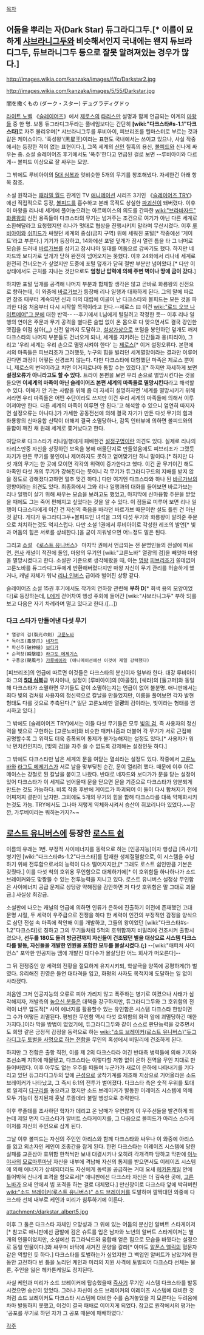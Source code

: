 [[목차]]
== '''어둠을 뿌리는 자(Dark Star) 듀그라디그두.'''[* 이름이 묘하게 [[샤브라니그두]]와 비슷해서인지 국내에는 왠지 듀브라디그두, 듀브라니그두 등으로 잘못 알려져있는 경우가 많다.] ==

http://images.wikia.com/kanzaka/images/f/fc/Darkstar2.jpg

http://images.wikia.com/kanzaka/images/5/55/Darkstar.jpg

闇を撒くもの (ダーク・スター) デュグラディグドゥ

[[라이트 노벨]] 《[[슬레이어즈]]》에서 [[제로스]]의 [[타리스만]] 설명과 함께 언급되는 이계의 [[마왕]]들 중 한 명. 보통 듀그라디그두라는 풀네임보다는 간단히 '''[wiki:"다크스타#s-1.1"다크스타]'''로 자주 불리우며[* 샤브라니그두를 루비아이, 피브리조를 헬마스터로 부르는 것과 같은 케이스이다. '흑성왕'(黑星王)이라는 표현도 국내에서는 쓰이고 있으나, 사실 작중에서는 등장한 적이 없는 표현이다.], 그쪽 세계의 [[신]]인 칠흑의 용신, [[볼피드]]와 신나게 싸우는 중. 소설 슬레이어즈 후기에서도 '폭주'한다고 언급된 걸로 보면 --루비아이와 다르게-- 볼피드 이상으로 잘 싸우는 모양.

그 밖에도 루비아이의 [[5대 심복]]과 엇비슷한 5개의 무기를 창조해냈다. 자세한건 아래 항목 참조.

소설 원작과는 [[패러렐 월드]] 관계인 TV [[애니메이션]] 시리즈 3기인 《[[슬레이어즈 TRY]]》에선 직접적으로 등장, [[볼피드]]를 흡수하고 본래 목적도 상실한 [[파괴신]]이 돼버렸다. 이후 이 마왕을 리나네 세계에 풀어놓으려는 아르메이스의 의도를 간파한 [[wiki:"브라바자드" 화룡왕]]의 신전 용족들이 다크스타의 무기는 넘겨주는 조건으로 여기가 아닌 다른 세계로 소환해달라고 요청했지만 리나가 멋대로 협상을 진행시키지 말라며 무산시켰다. 이후 [[루비아이]]와 [[쉬피드]]가 싸웠던 세계의 중심(금지 구역) 위에 세워진 포털[* 작중에선 '게이트'라고 부른다.] 기기가 등장하고, 14화에선 포털 덮개가 잠시 열린 틈을 타 그 너머로 모습을 드러내 [[바르가브]]를 삼키고 잠시나마 일대를 어둠으로 감싸기도 했다. 하지만 네자드와 보디가로 덮개가 닫혀 완전히 넘어오지는 못했다. 이후 24화에서 리나네 세계로 완전히 건너오는가 싶었지만 도중에 포털 덮개가 닫혀 절반 부분만 넘어왔다.[* 다만 이 상태에서도 근처를 지나는 것만으로도 '''엄청난 압력에 의해 주변 벽이나 땅에 금이 갔다.''']

하지만 포털 덮개를 공격해 나머지 부분과 합체할 생각은 않고 곧바로 화룡왕의 신전으로 향하는데, 이 와중에 [[바르가브]]가 등장해 리나 일행과 대화하게 된다. 그의 말에 따르면 창조 때부터 계속되던 신과 마의 대립에 이골이 난 다크스타와 볼피드는 모든 것을 파괴한 다음 처음부터 다시 시작할 목적이라고 한다.--제로스 曰 이건 [[wiki:"로드 오브 나이트메어"그 분]]에 대한 반역-- --후기에서 L님에게 털릴려고 작정한 듯-- 이후 리나 일행의 연이은 주문과 무기 공격을 별다른 술법 없이 온 몸으로 다 맞으면서도 결국 강인한 맷집을 이점 삼아([[...]]) 신전 앞까지 도달하고, [[설상가상]]으로 포털을 봉인하던 덮개도 깨져 다크스타의 나머지 부분들도 건너오게 되나, 세계를 지키려는 인간들과 용(피리아), 그리고 '우리 세계는 우리 손으로 멸망시켜야 한다' 는 [[제로스]][* 이거 설정오류다. 본편에서의 마족들은 피브리조가 그러했듯, 누구의 힘을 빌리던 세계멸망이라는 결과만 이루어 진다면 과정이 어떻든 신경쓰지 않는다. 다만 다크스타에 대항했던 마족은 제로스 뿐이니, 제로스의 변덕이라고 치면 어거지로나마 통할 수는 있겠다.][* 하지만 자세하게 보면 '''설정오류가 아니라고도 할 수 있다.''' 트라이 본편을 보면 우리 손으로 멸망시킨다는 것을 들으면 '''이세계의 마족이 아닌 슬레이어즈 본편 세계의 마족들로 멸망시킨다'''라고 해석할 수 있다. 이해가 안 가는 사람을 위해 좀 더 자세히 설명하자면 '세계를 멸망시키기 위해서라면 우리 마족들은 어떤 수단이라도 쓰지만 이건 우리 세계의 마족들에 의해서 이루어져야만 한다. 다른 세계의 마족이 이루면 안 된다.'고 해석할 수 있으니 엄연히 따지자면 설정오류는 아니다.]가 가세한 공동전선에 의해 결국 자기가 만든 다섯 무기의 힘과 화룡왕의 신마융합 신탁이 더해져 결국 소멸당하나, 감독 인터뷰에 의하면 볼피드와의 융합이 깨진 채 원래 세계로 쫓겨났다고 한다.

여담으로 다크스타가 리나일행에게 패배한건 [[설정구멍]]이란 의견도 있다. 실제로 리나의 타리스만중 자신을 상징하던 보옥을 봉해 애물단지로 만들었음에도 피브리조가 그랬듯 자기가 만든 무기를 봉인이나 제어하지도 못하고 얻어맞기만 하니 말이다.[* 하지만 다섯 개의 무기는 한 곳에 모이면 각각의 위력이 증가한다고 했다. 이건 곧 무기이긴 해도 마족인 다섯 개의 무기가 강해진다는 뜻이니 각 무기가 듀그라디구드의 지배를 받지 않을 정도로 강해졌다고하면 얼추 맞긴 하다.] 다만 여기엔 다크스타와 하나 된 [[바르가브]]의 영향이라는 의견도 있다. 최종화에서 그와 리나 일행과의 대화를 들어보면 바르가브는 리나 일행이 살기 위해 싸우는 모습을 보려고도 했었고, 마지막에 신마융합 주문을 받았을 때에도 그는 죽어 편해지고 싶었다는 것을 알 수 있다. 이 점들로 미루어 보면 리나 일행이 다크스타에게 이긴 건 자신의 죽음을 바라던 바르가브 때문이란 설도 틀린 건 아닌 것 같다. 게다가 듀그라디그두+볼피드인 녀석을 그의 다섯 무기와 화룡왕이 알려준 주문으로 처치하는것도 억지스럽다. 다만 소설 1권에서 루비아이로 각성한 레조의 발언[* 빛과 어둠의 힘은 서로를 상쇄한다.]을 굳이 끼워넣으면 어느정도 말은 된다.

그리고 [[소설]] 《[[로스트 유니버스]]》 마지막 권에서 언급되는 전 문명인들의 전설에 따르면, [[천사]] 캐널이 적진에 돌입, 마왕의 무기인 [wiki:"고룬노바" 열광의 검]을 빼앗아 마왕을 멸망시켰다고 한다. 소설판 기준으로 생각해봤을 때, 이는 [[명왕]] [[피브리조]]가 쓸데없이 고룬노바를 듀그라디그두에게 반환해버렸다지만 마왕 자신이 무기 관리를 허술하게 했거나, 캐널 자체가 워낙 [[리나 인버스]] 급이라 벌어진 상황 같다.

슬레이어즈 소설 15권 후기에서도 작가의 연하장 관련해 '''부하 D'''[* 회색 용의 모양이었다]로 등장하는데, [[L]]에게 걷어차여 행성 주회에 들어간 [wiki:"샤브라니그두" 부하 S]를 보고 다음은 자기 차례라며 떨고 있다고 한다.([...])

=== 다크 스타가 만들어낸 다섯 무기 ===
 * 열광의 검(裂光の剣) [[고룬노바]]
 * 독아조(毒牙爪) [[네자드]]
 * 파신추(破神槌) [[보디가]]
 * 순격창(瞬撃槍) [[라그도 메제기스]]
 * 구풍궁(颶風弓) [[가루베이라]] (애니메이션에선 이것이 제일 강력했다)

[피브리조]의 언급에 따르면 이것들은 다크스타의 분신이자 일부라 한다. 대강 루비아이와 그의 '''[[5대 심복]]'''급 위치이나, 설정이 [루비아이]의 [아골장], [쉐라]의 [둘고퍼]와 동일해 다크스타가 소멸하면 무기들도 같이 소멸하는지는 언급이 없어 불분명. 애니판에서는 죄다 빛의 검처럼 사용자의 정신력으로 칼날을 만들었지만, 이름을 풀어보면 각자 발현 형태도 다를 것으로 추측된다.[* 일단 고룬노바만 열'''광'''의 검이라는, 빛이라는 형태를 명시하고 있다.]

그 밖에도 [슬레이어즈 TRY]에서는 이들 다섯 무기들은 모두 [[빛의 검]], 즉 사용자의 정신력을 빛으로 구현하는 [고룬노바]와 비슷한 매커니즘과 더불어 각 무기가 서로 근접해 공명할수록 그 위력도 더욱 증폭되어 통제가 불가능해지는 설정도 있다.[* 사용자가 워낙 먼치킨인지라, [빛의 검]을 자주 쓸 수 없도록 강제해논 설정인듯 하다.]

그 밖에도 다크스타만 남은 세계의 문을 여닫는 열쇠라는 설정도 있다. 작중에서 [[고룬노바]]와 [[라그도 메제기스]]가 서로 날을 맞부딪친 순간, 문이 열리려 했다. 때문에 이후 아르메이스는 강철로 된 칼날을 붙이고 나왔다. 반대로 네자드와 보디가가 문을 닫는 설정이 있어 다크스타가 이 세계로 넘어올때 문을 닫으면 문을 기준으로 다크스타가 양분되게 만드는 것도 가능하다. 비록 작중 후반에 게이트가 파괴되어 이 둘이 다시 합쳐지기 전에 어찌저찌 결판이 났지만. 그외에도 5개의 무기의 힘을 합해 다크스타를 대폭 약체화시키는것도 가능. TRY에서도 그나마 저렇게 약체화시켜서 승산이 쥐꼬리나마 있었다.~~잠깐, 가루베이라는 뭐하는거지?~~

== [[로스트 유니버스]]에 등장한 [[로스트 쉽]] ==
이름의 유래는 1번. 부정적 사이에너지를 동력으로 하는 [인공지능]이자 행성급 [즉사기] 병기인 [wiki:"다크스타#s-1.2"다크스타]를 탑재한 생체절멸함으로, 이 시스템을 수납하기 위해 전투함으로서의 능력이 다소 떨어지지만,[* 그래도 로스트 쉽인만큼 기본은 갖췄다.] 이를 다섯 척의 호위용 무인함으로 대체하기에[* 이 호위함들 하나하나가 소드 브레이커와도 맞짱뜰 수 있는 전투능력을 지니고 있다. 로스트 유니버스 설정상 무인함은 사이에너지 공급 문제로 상당량 약해짐을 감안하면 저 다섯 호위함은 말 그대로 괴물급.] 사실상 최강급.

소설판에 나오는 캐널의 언급에 의하면 인류가 은하에 진출하기 이전에 존재했던 고대 문명 시절, 두 세력이 우주급으로 전쟁을 하다 한 세력이 인간의 부정적인 감정을 양식으로 삼던 전설 속 마족에 착안해 이를 개발하고, 그들의 왕이었던 [wiki:"다크스타#s-1.2"다크스타]로 칭하고 그의 무기들처럼 5척의 호위함까지 비밀리에 건조시켜 출항시켰으나, '''선두를 180도 돌려 방금전까지 자신들이 건조됐던 별을 대상으로 시스템 다크스타를 발동, 자신들을 개발한 인원을 포함한 모두를 몰살시켰다.(;)''' --[wiki:"애퍼처 사이언스" 포악한 인공지능 땜에 개발진 대다수가 몰살당한 어느 회사가 떠오른다]--

그 뒤 전쟁중인 양 세력의 전황을 절묘하게 유지시키되, 학살극을 양쪽에 공평하게(?) 벌였다. 유리해진 진영은 돌연 대타격을 입고, 화평의 사자도 목적지에 도달하는 일 없이 사라졌다.

처음엔 그저 인공지능의 오류로 피아 가리지 않고 폭주하는 병기로 여겼으나 사태가 심각해지자, 개발측의 [[높으신 분들]]은 대책을 강구하지만, 듀그라디그두와 그 호위함의 전력이 너무 압도적[* 사이 에너지를 활용할수 있는 유인함은 시스템 다크스타 한방이면 그 수가 어떻든 괴멸된다. 평범한 무인함 역시 다섯 호위함의 화력 앞에 괴멸당하긴 매한가지다.]이라 막을 방법이 없었기에, 듀그라디그두와 같이 스스로 판단능력을 갖추면서도 희망 같은 긍정적 감정을 동력으로 하는 [[wiki:"소드 브레이커(로스트 유니버스)"듀그라디그두 토벌을 사명으로 하는 전함]]을 무인의 혹성에서 비밀리에 건조하게 된다.

하지만 그 전함은 출항 직전, 이를 제 2의 다크스타라 여긴 반대측 병력들에 의해 기지와 조선소째 지하에 매몰됐고, 다크스타는 이렇다할 저항 없이 은하 전역을 무인 지대로 만들어버렸다. 이후 아무도 없는 우주를 떠돌며 누군가가 새로이 은하에 나타내기를 기다리고 있던 듀그라디그두의 앞에 [[근성]]으로 굴착기계를 제조해 지상으로 기어올라온 소드브레이커가 나타났고, 그 즉시 6:1의 전투가 벌어졌다. 다크스타 측은 숫적 우위를 토대로 일제히 [[다구리]]를 놓으려고 했지만 소드 브레이커가 발동한 이레이즈 시스템에 의해 모두 기능이 정지된채 훗날 루졸데라 불릴 행성으로 추락한다.

이후 루졸데를 조사하던 학자가 데리고 온 남매가 우연찮게 이 우주선들을 발견하게 되는데 제일 먼저 다크스타가 알버트 스타게이저를, 그 다음으로 볼피드가 아리스 스타게이저를 자신의 주인으로 삼게 된다.

그날 이후 볼피드는 자신의 주인인 아리스와 함께 다크스타와 싸우나 이 와중에 아리스를 잃고 외손자인 케인이 조종간을 잡게 된다. 한편 다크스타는 이레이즈 시스템에 당한 실패를 교훈삼아 호위함 한척씩만 보내 대결시키나 오히려 각개격파 당하고 막판에 [[이누야사]]의 [[모료마루]]마냥 자신을 내부에 격납해 자신의 통제를 받으면서도 이레이즈 시스템에 의해 에너지가 상쇄되더라도 자신에게 동력을 공급하는 거대 요새 [[헤카톤케일]] 안에 틀어박혀 신나게 포격을 함으로서[* 애니판에선 다크스타 자신은 더 깊숙한 곳에, [[고른노바]]가 요새 안에서 빔 포격을 하는 걸로 대체됐다.] 만신창이로 다크스타 앞에 박혀버린 [[wiki:"소드 브레이커(로스트 유니버스)" 소드 브레이커]]를 도발하며 깔짝대던 와중에 다크스타 선체 내부로 케인과 미리가 침투하기에 이른다.

attachment:/darkstar_albert5.jpg

이후 그 둘은 다크스타 자체인 오망성과 그 위에 있는 어둠의 분신인 알버트 스타게이저[* 참고로 애니판에선 금발에 검은 슈트를 입은 남자와 노년의 알버트 스타게이저는 별개의 인물이었지만, 소설에선 듀그라닉드와 융합해 얻은 힘으로 모습을 바꿨다는 설정으로 동일 인물이다.]와 싸우며 바닥에 새겨진 문양을 갈라[* 아마도 [[알폰스 엘릭]]의 혈문자 같은 역할인 듯 하다.] 다크스타를 토벌하는가 싶었지만 그 백업인 알버트가 남았기에 한동안 고전하다 빈 틈을 노리던 케인과 미리의 지원 사격에 토벌되어 다크스타 선체는 물론, 주인을 잃은 헤카톤케일도 정지된다.

사실 케인과 미리가 소드 브레이커에 탑승했을때 [[즉사기]] 무기인 시스템 다크스타를 발동시켰으면 승산이 있었다. 그러나 자신이 소드 브레이커의 이레이즈 시스템에 대비한 것처럼 소드 브레이커도 다크스타 시스템에 대비한 수를 숨겨놓았을 지 모른다는 두려움에 차마 발동하지 못했고, 이것이 결국 패배로 이어지게 되었다. 참고로 원작에서의 평가는 '공포를 무기로 하던 자가 그 공포 때문에 패배하였다.'

[[각주]]
